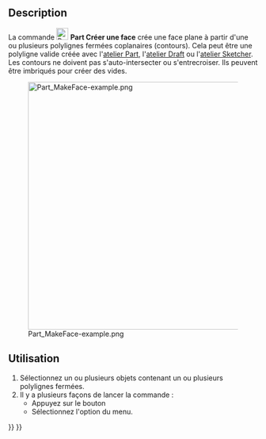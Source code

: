 <languages/>

{{Docnav/fr
|[[Part_Chamfer/fr|Chanfrein]]
|[[Part_RuledSurface/fr|Surface réglée]]
|[[Part_Workbench/fr|Atelier Part]]
|IconL=Part_Chamfer.svg
|IconR=Part_RuledSurface.svg
|IconC=Workbench_Part.svg
}}

{{GuiCommand/fr
|Name=Part MakeFace‏‎
|Name/fr=Part Créer une face
|MenuLocation=Part → Créer une face à partir de polylignes
|Workbenches=[[Part_Workbench/fr|Part]]
|Version=0.19
|SeeAlso=[[Part_RuledSurface/fr|Part Créer une surface réglée]]
}}

==Description==

La commande [[Image:Part_MakeFace.svg|24px]] '''Part Créer une face''' crée une face plane à partir d'une ou plusieurs polylignes fermées coplanaires (contours). Cela peut être une polyligne valide créée avec l'[[Part_Workbench/fr|atelier Part]], l'[[Draft_Workbench/fr|atelier Draft]] ou l'[[Sketcher_Workbench/fr|atelier Sketcher]]. Les contours ne doivent pas s'auto-intersecter ou s'entrecroiser. Ils peuvent être imbriqués pour créer des vides.

[[Image:Part_MakeFace-example.png|500px]]

{{Caption|Faces créées à partir de différents jeux de polylignes}}

<span id="Usage"></span>
==Utilisation==

<div class="mw-translate-fuzzy">
# Sélectionnez un ou plusieurs objets contenant un ou plusieurs polylignes fermées.
# Il y a plusieurs façons de lancer la commande :
#* Appuyez sur le bouton {{Button|[[Image:Part_MakeFace.svg|16px]] [[Part_MakeFace/fr|Créer une face à partir de polylignes]]}}
#* Sélectionnez l'option {{MenuCommand|Part → [[Image:Part_MakeFace.svg|16px]] Créer une face à partir de polylignes}} du menu.
</div>


{{Docnav/fr
|[[Part_Chamfer/fr|Chanfrein]]
|[[Part_RuledSurface/fr|Surface réglée]]
|[[Part_Workbench/fr|Atelier Part]]
|IconL=Part_Chamfer.svg
|IconR=Part_RuledSurface.svg
|IconC=Workbench_Part.svg
}}

{{Part Tools navi{{#translation:}}}}
{{Userdocnavi{{#translation:}}}}